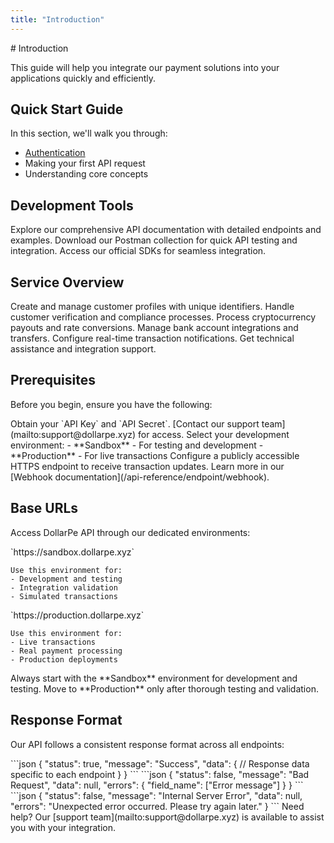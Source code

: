 ```yaml
---
title: "Introduction"
---
```


<Highlight>
  # Introduction
</Highlight>

This guide will help you integrate our payment solutions into your applications quickly and efficiently.

## Quick Start Guide

In this section, we'll walk you through:
- [Authentication](/api-reference/overview/authentication)
- Making your first API request
- Understanding core concepts

## Development Tools

<CardGroup cols={3}>
  <Card title="API Reference" icon="book-open" href="/api-reference/endpoint/payout/fetch-rate">
    Explore our comprehensive API documentation with detailed endpoints and examples.
  </Card>
  <Card title="Postman Collection" icon="rectangle-terminal" href="https://www.postman.com/dollarpe/workspace/dollarpe-public">
    Download our Postman collection for quick API testing and integration.
  </Card>
  <Card title="SDK Libraries" icon="code" href="/guides/overview">
    Access our official SDKs for seamless integration.
  </Card>
</CardGroup>

## Service Overview

<CardGroup cols={3}>
  <Card title="Customer API" icon="user" href="/api-reference/endpoint/customer/create">
    Create and manage customer profiles with unique identifiers.
  </Card>
  <Card title="KYC API" icon="id-card" href="/api-reference/endpoint/kyc">
    Handle customer verification and compliance processes.
  </Card>
  <Card title="Payout API" icon="money-bill-transfer" href="/api-reference/endpoint/payout/quotation">
    Process cryptocurrency payouts and rate conversions.
  </Card>
</CardGroup>

<CardGroup cols={3}>
  <Card title="Bank API" icon="building-columns" href="/api-reference/endpoint/bank">
    Manage bank account integrations and transfers.
  </Card>
  <Card title="Webhook API" icon="webhook" href="/api-reference/endpoint/webhook">
    Configure real-time transaction notifications.
  </Card>
  <Card title="Support" icon="headset" href="mailto:support@dollarpe.xyz">
    Get technical assistance and integration support.
  </Card>
</CardGroup>

## Prerequisites

Before you begin, ensure you have the following:

<Steps>
  <Step title="API Credentials">
    Obtain your `API Key` and `API Secret`.  
    [Contact our support team](mailto:support@dollarpe.xyz) for access.
  </Step>
  <Step title="Choose Environment">
    Select your development environment:
    - **Sandbox** - For testing and development
    - **Production** - For live transactions
  </Step>
  <Step title="Webhook Setup">
    Configure a publicly accessible HTTPS endpoint to receive transaction updates.  
    Learn more in our [Webhook documentation](/api-reference/endpoint/webhook).
  </Step>
</Steps>

## Base URLs

Access DollarPe API through our dedicated environments:

<Tabs>
  <Tab title="Sandbox">
    <ResponseField name="Base URL" type="string">
      `https://sandbox.dollarpe.xyz`
    </ResponseField>
    
    Use this environment for:
    - Development and testing
    - Integration validation
    - Simulated transactions
  </Tab>
  <Tab title="Production">
    <ResponseField name="Base URL" type="string">
      `https://production.dollarpe.xyz`
    </ResponseField>
    
    Use this environment for:
    - Live transactions
    - Real payment processing
    - Production deployments
  </Tab>
</Tabs>

<Note>
  Always start with the **Sandbox** environment for development and testing.  
  Move to **Production** only after thorough testing and validation.
</Note>

## Response Format

Our API follows a consistent response format across all endpoints:

<Tabs>
  <Tab title="Success Response">
    ```json
    {
        "status": true,
        "message": "Success",
        "data": {
            // Response data specific to each endpoint
        }
    }
    ```
  </Tab>
  <Tab title="Bad Request">
    ```json
    {
        "status": false,
        "message": "Bad Request",
        "data": null,
        "errors": {
            "field_name": ["Error message"]
        }
    }
    ```
  </Tab>
  <Tab title="Internal Server Error">
    ```json
    {
        "status": false,
        "message": "Internal Server Error",
        "data": null,
        "errors": "Unexpected error occurred. Please try again later."
    }
    ```
  </Tab>
</Tabs>

<Note>
  Need help? Our [support team](mailto:support@dollarpe.xyz) is available to assist you with your integration.
</Note>